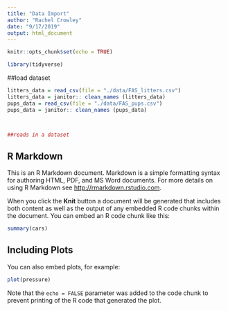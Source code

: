 ```yaml
---
title: "Data Import"
author: "Rachel Crowley"
date: "9/17/2019"
output: html_document
---
```


```r
knitr::opts_chunk$set(echo = TRUE)

library(tidyverse) 
```

##load dataset 

```r
litters_data = read_csv(file = "./data/FAS_litters.csv")
litters_data = janitor:: clean_names (litters_data)
pups_data = read_csv(file = "./data/FAS_pups.csv")
pups_data = janitor:: clean_names (pups_data)



##reads in a dataset
```


## R Markdown

This is an R Markdown document. Markdown is a simple formatting syntax for authoring HTML, PDF, and MS Word documents. For more details on using R Markdown see <http://rmarkdown.rstudio.com>.

When you click the **Knit** button a document will be generated that includes both content as well as the output of any embedded R code chunks within the document. You can embed an R code chunk like this:

```r
summary(cars)
```

## Including Plots

You can also embed plots, for example:

```r
plot(pressure)
```

Note that the `echo = FALSE` parameter was added to the code chunk to prevent printing of the R code that generated the plot.
